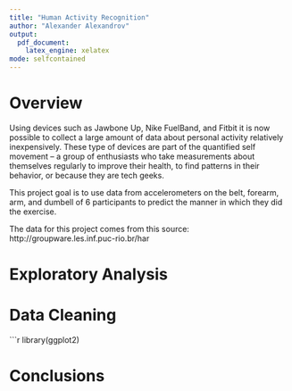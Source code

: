 ```yaml
---
title: "Human Activity Recognition"
author: "Alexander Alexandrov"
output:
  pdf_document:
    latex_engine: xelatex
mode: selfcontained
---
```


# Overview

Using devices such as Jawbone Up, Nike FuelBand, and Fitbit it is now possible to collect a large amount of data about personal activity relatively inexpensively. These type of devices are part of the quantified self movement – a group of enthusiasts who take measurements about themselves regularly to improve their health, to find patterns in their behavior, or because they are tech geeks.

This project goal is to use data from accelerometers on the belt, forearm, arm, and dumbell of 6 participants to predict the manner in which they did the exercise.

The data for this project comes from this source: http://groupware.les.inf.puc-rio.br/har

# Exploratory Analysis

\newpage

# Data Cleaning

```r
library(ggplot2)

\newpage

# Conclusions

